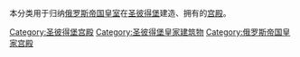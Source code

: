本分类用于归纳[[俄罗斯帝国|俄罗斯帝国]][[羅曼諾夫王朝|皇室]]在[[圣彼得堡|圣彼得堡]]建造、拥有的[[宫殿|宫殿]]。

[[Category:圣彼得堡宫殿|Category:圣彼得堡宫殿]]
[[Category:圣彼得堡皇家建筑物|Category:圣彼得堡皇家建筑物]]
[[Category:俄罗斯帝国皇家宫殿|Category:俄罗斯帝国皇家宫殿]]